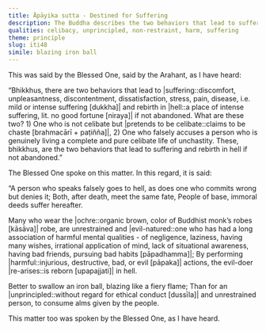 ```yaml
---
title: Āpāyika sutta - Destined for Suffering
description: The Buddha describes the two behaviors that lead to suffering and rebirth in hell if not abandoned.
qualities: celibacy, unprincipled, non-restraint, harm, suffering
theme: principle
slug: iti48
simile: blazing iron ball
---
```


This was said by the Blessed One, said by the Arahant, as I have heard:

“Bhikkhus, there are two behaviors that lead to |suffering::discomfort, unpleasantness, discontentment, dissatisfaction, stress, pain, disease, i.e. mild or intense suffering [dukkha]| and rebirth in |hell::a place of intense suffering, lit. no good fortune [niraya]| if not abandoned. What are these two? 1) One who is not celibate but |pretends to be celibate::claims to be chaste [brahmacārī + paṭiñña]|, 2) One who falsely accuses a person who is genuinely living a complete and pure celibate life of unchastity. These, bhikkhus, are the two behaviors that lead to suffering and rebirth in hell if not abandoned.”

The Blessed One spoke on this matter. In this regard, it is said:

“A person who speaks falsely goes to hell,
as does one who commits wrong but denies it;
Both, after death, meet the same fate,
People of base, immoral deeds suffer hereafter.

Many who wear the |ochre::organic brown, color of Buddhist monk’s robes [kāsāva]| robe,
are unrestrained and |evil-natured::one who has had a long association of harmful mental qualities - of negligence, laziness, having many wishes, irrational application of mind, lack of situational awareness, having bad friends, pursuing bad habits [pāpadhamma]|;
By performing |harmful::injurious, destructive, bad, or evil [pāpaka]| actions,
the evil-doer |re-arises::is reborn [upapajjati]| in hell.

Better to swallow an iron ball,
blazing like a fiery flame;
Than for an |unprincipled::without regard for ethical conduct [dussīla]| and unrestrained person,
to consume alms given by the people.

This matter too was spoken by the Blessed One, as I have heard.